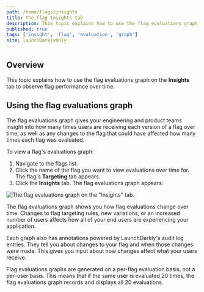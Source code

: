 ```yaml
---
path: /home/flags/insights
title: The flag Insights tab
description: This topic explains how to use the flag evaluations graph on the Insights tab to observe flag performance over time.
published: true
tags: ['insight', 'flag', 'evaluation', 'graph']
site: launchDarklyOnly
---
```


## Overview

This topic explains how to use the flag evaluations graph on the **Insights** tab to observe flag performance over time.

## Using the flag evaluations graph

The flag evaluations graph gives your engineering and product teams insight into how many times users are receiving each version of a flag over time, as well as any changes to the flag that could have affected how many times each flag was evaluated.

To view a flag's evaluations graph:

1. Navigate to the flags list.
2. Click the name of the flag you want to view evaluations over time for. The flag's **Targeting** tab appears.
3. Click the **Insights** tab. The flag evaluations graph appears:

![The flag evaluations graph on the "Insights" tab.](flag-insights.png)

The flag evaluations graph shows you how flag evaluations change over time. Changes to flag targeting rules, new variations, or an increased number of users affects how all of your end users are experiencing your application.

Each graph also has annotations powered by LaunchDarkly's audit log entries. They tell you about changes to your flag and when those changes were made. This gives you input about how changes affect what your users receive.

Flag evaluations graphs are generated on a per-flag evaluation basis, not a per-user basis. This means that if the same user is evaluated 20 times, the flag evaluations graph records and displays all 20 evaluations.
